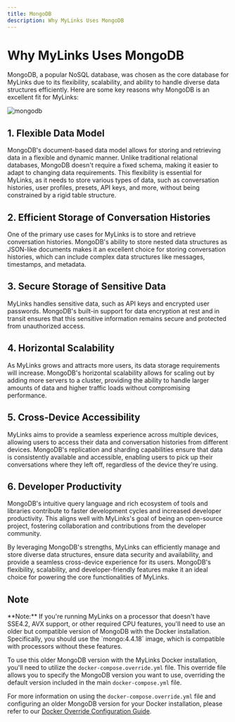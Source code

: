 ```yaml
---
title: MongoDB
description: Why MyLinks Uses MongoDB
---
```


# Why MyLinks Uses MongoDB

MongoDB, a popular NoSQL database, was chosen as the core database for MyLinks due to its flexibility, scalability, and ability to handle diverse data structures efficiently. Here are some key reasons why MongoDB is an excellent fit for MyLinks:

<div style={{padding: "20px", display: "flex", justifyContent: "center", alignItems: "center", flexDirection: "column"}}>
    <img src="https://github.com/danny-avila/MyLinks/assets/32828263/84d4a608-1f73-41c9-a026-7772a74d205b" alt="mongodb" style={{borderRadius: "10px"}} />
</div>

## 1. Flexible Data Model
MongoDB's document-based data model allows for storing and retrieving data in a flexible and dynamic manner. Unlike traditional relational databases, MongoDB doesn't require a fixed schema, making it easier to adapt to changing data requirements. This flexibility is essential for MyLinks, as it needs to store various types of data, such as conversation histories, user profiles, presets, API keys, and more, without being constrained by a rigid table structure.

## 2. Efficient Storage of Conversation Histories
One of the primary use cases for MyLinks is to store and retrieve conversation histories. MongoDB's ability to store nested data structures as JSON-like documents makes it an excellent choice for storing conversation histories, which can include complex data structures like messages, timestamps, and metadata.

## 3. Secure Storage of Sensitive Data
MyLinks handles sensitive data, such as API keys and encrypted user passwords. MongoDB's built-in support for data encryption at rest and in transit ensures that this sensitive information remains secure and protected from unauthorized access.

## 4. Horizontal Scalability
As MyLinks grows and attracts more users, its data storage requirements will increase. MongoDB's horizontal scalability allows for scaling out by adding more servers to a cluster, providing the ability to handle larger amounts of data and higher traffic loads without compromising performance.

## 5. Cross-Device Accessibility
MyLinks aims to provide a seamless experience across multiple devices, allowing users to access their data and conversation histories from different devices. MongoDB's replication and sharding capabilities ensure that data is consistently available and accessible, enabling users to pick up their conversations where they left off, regardless of the device they're using.

## 6. Developer Productivity
MongoDB's intuitive query language and rich ecosystem of tools and libraries contribute to faster development cycles and increased developer productivity. This aligns well with MyLinks's goal of being an open-source project, fostering collaboration and contributions from the developer community.

By leveraging MongoDB's strengths, MyLinks can efficiently manage and store diverse data structures, ensure data security and availability, and provide a seamless cross-device experience for its users. MongoDB's flexibility, scalability, and developer-friendly features make it an ideal choice for powering the core functionalities of MyLinks.


## Note

<Callout type="warning" title="CPU compatibility">
**Note:** If you're running MyLinks on a processor that doesn't have SSE4.2, AVX support, or other required CPU features, you'll need to use an older but compatible version of MongoDB with the Docker installation. Specifically, you should use the `mongo:4.4.18` image, which is compatible with processors without these features.

To use this older MongoDB version with the MyLinks Docker installation, you'll need to utilize the `docker-compose.override.yml` file. This override file allows you to specify the MongoDB version you want to use, overriding the default version included in the main `docker-compose.yml` file.

For more information on using the `docker-compose.override.yml` file and configuring an older MongoDB version for your Docker installation, please refer to our [Docker Override Configuration Guide](/docs/configuration/docker_override).
</Callout>